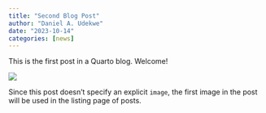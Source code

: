 ```yaml
---
title: "Second Blog Post"
author: "Daniel A. Udekwe"
date: "2023-10-14"
categories: [news]
---
```


This is the first post in a Quarto blog. Welcome!

![](thumbnail.jpg)

Since this post doesn't specify an explicit `image`, the first image in the post will be used in the listing page of posts.
